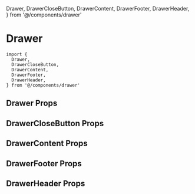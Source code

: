 
  Drawer,
  DrawerCloseButton,
  DrawerContent,
  DrawerFooter,
  DrawerHeader,
} from '@/components/drawer'


<Meta of={DrawerStories} />

# Drawer

```tsx
import {
  Drawer,
  DrawerCloseButton,
  DrawerContent,
  DrawerFooter,
  DrawerHeader,
} from '@/components/drawer'
```

## Drawer Props
<ArgTypes of={Drawer} />

## DrawerCloseButton Props
<ArgTypes of={DrawerCloseButton} />

## DrawerContent Props
<ArgTypes of={DrawerContent} />

## DrawerFooter Props
<ArgTypes of={DrawerFooter} />

## DrawerHeader Props
<ArgTypes of={DrawerHeader} />

<Stories />

